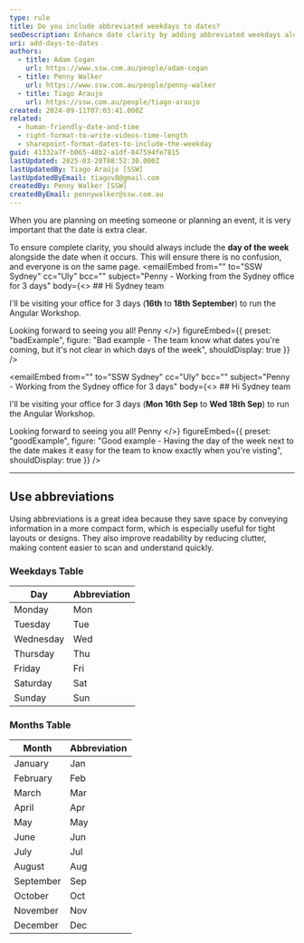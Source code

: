 ```yaml
---
type: rule
title: Do you include abbreviated weekdays to dates?
seoDescription: Enhance date clarity by adding abbreviated weekdays alongside dates. Improve readability and organization for schedules, calendars, and event planning.
uri: add-days-to-dates
authors:
  - title: Adam Cogan
    url: https://www.ssw.com.au/people/adam-cogan
  - title: Penny Walker
    url: https://www.ssw.com.au/people/penny-walker
  - title: Tiago Araujo
    url: https://ssw.com.au/people/tiago-araujo
created: 2024-09-11T07:03:41.000Z
related:
  - human-friendly-date-and-time
  - right-format-to-write-videos-time-length
  - sharepoint-format-dates-to-include-the-weekday
guid: 41332a7f-b065-48b2-a1df-847594fe7815
lastUpdated: 2025-03-20T08:52:30.000Z
lastUpdatedBy: Tiago Araújo [SSW]
lastUpdatedByEmail: tiagov8@gmail.com
createdBy: Penny Walker [SSW]
createdByEmail: pennywalker@ssw.com.au
---
```


When you are planning on meeting someone or planning an event, it is very important that the date is extra clear.

To ensure complete clarity, you should always include the **day of the week** alongside the date when it occurs. This will ensure there is no confusion, and everyone is on the same page.
<emailEmbed
  from=""
  to="SSW Sydney"
  cc="Uly"
  bcc=""
  subject="Penny - Working from the Sydney office for 3 days"
  body={<>
    ## Hi Sydney team

I'll be visiting your office for 3 days (**16th** to **18th September**) to run the Angular Workshop.

Looking forward to seeing you all!
Penny
  </>}
  figureEmbed={{
    preset: "badExample",
    figure: "Bad example - The team know what dates you're coming, but it's not clear in which days of the week",
    shouldDisplay: true
  }}
/>

<emailEmbed
  from=""
  to="SSW Sydney"
  cc="Uly"
  bcc=""
  subject="Penny - Working from the Sydney office for 3 days"
  body={<>
    ## Hi Sydney team

I'll be visiting your office for 3 days (**Mon 16th Sep** to **Wed 18th Sep**) to run the Angular Workshop.

Looking forward to seeing you all!
Penny
  </>}
  figureEmbed={{
    preset: "goodExample",
    figure: "Good example - Having the day of the week next to the date makes it easy for the team to know exactly when you're visting",
    shouldDisplay: true
  }}
/>

---

## Use abbreviations

Using abbreviations is a great idea because they save space by conveying information in a more compact form, which is especially useful for tight layouts or designs. They also improve readability by reducing clutter, making content easier to scan and understand quickly.

### Weekdays Table

| Day       | Abbreviation |
|-----------|--------------|
| Monday    | Mon          |
| Tuesday   | Tue          |
| Wednesday | Wed          |
| Thursday  | Thu          |
| Friday    | Fri          |
| Saturday  | Sat          |
| Sunday    | Sun          |

### Months Table

| Month       | Abbreviation |
|-------------|--------------|
| January     | Jan          |
| February    | Feb          |
| March       | Mar          |
| April       | Apr          |
| May         | May          |
| June        | Jun          |
| July        | Jul          |
| August      | Aug          |
| September   | Sep          |
| October     | Oct          |
| November    | Nov          |
| December    | Dec          |

